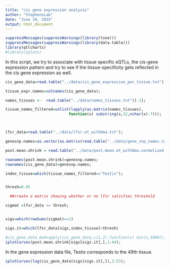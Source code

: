 ```yaml
---
title: "cis gene expression analysis"
author: "StephensLab"
date: "June 19, 2015"
output: html_document
---
```


```r
suppressMessages(suppressWarnings(library(tsne)))
suppressMessages(suppressWarnings(library(data.table)))
library(qtlcharts)
#library(iplots)

```



In this script, we try to associate with tissue specific eQTLs, the cis-gene expression pattern and try to see if the tissue-specificity gets reflected in the cis gene expression as well.

```r

cis_gene_data=read.table("../data/cis_gene_expression_per_tissue.txt");

tissue_expr.names=colnames(cis_gene_data);

names_tissues <-  read.table("../data/names_tissues.txt")[-1];

tissue_names_filtered=unlist(lapply(as.matrix(names_tissues),
                            function(x) substring(x,32,nchar(x)-7)));



lfsr_data=read.table("../data/lfsr.et_withbma.txt");

genesnp.names=as.vector(as.matrix(read.table("../data/gene_snp_names.txt")));

post.mean.shrink = read.table("../data/post.mean.et_withbma.normalized.txt");

rownames(post.mean.shrink)=genesnp.names;
rownames(cis_gene_data)=genesnp.names;

```


```r
index_tissue=which(tissue_names_filtered=="Testis");


thresh=0.05

  ##create a matrix showing whether or no lfsr satisfies threshold

sigmat =lfsr_data <= thresh;


sigs=which(rowSums(sigmat)==1)

sigs.it=which(lfsr_data[sigs,index_tissue]<thresh)

#cis_gene_data_mod=apply(cis_gene_data,c(1,2),function(x) min(x,5000));
iplotCurves(post.mean.shrink[sigs[sigs.it],],1:44);

```


In the gene expression data file, Testis corresponds to the 49th tissue.

```r
iplotCurves(log(cis_gene_data[sigs[sigs.it],]),1:53);

```


